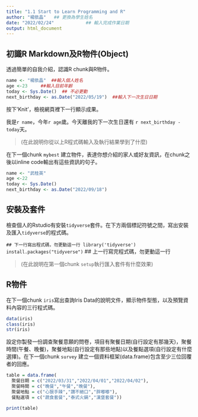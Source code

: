 ```yaml
---
title: "1.1 Start to Learn Programming and R"
author: "楊依晶"   ## 更換為學生姓名
date: "2022/02/24"            ## 輸入完成作業日期
output: html_document
---
```


## 初識R Markdown及R物件(Object)

透過簡單的自我介紹，認識R chunk與R物件。

```r
name <- "楊依晶"  ##輸入個人姓名
age <-23     ##輸入目前年齡
today <- Sys.Date()  ## 不必更動
next_birthday <- as.Date("2022/05/19")  ##輸入下一次生日日期
```

按下'Knit'，檢視網頁裡下一行顯示成果。

我是`r name`，今年`r age`歲。今天離我的下一次生日還有 `r next_birthday - today`天。

> (在此說明你從以上R程式碼輸入及執行結果學到了什麼)



在下一個chunk `mybest` 建立物件，表達你想介紹的家人或好友資訊，在chunk之後以inline code輸出有這些資訊的句子。

```r
name <- "武桂英"
age <-22
today <- Sys.Date() 
next_birthday <- as.Date("2022/09/18")
```

## 安裝及套件

檢查個人的Rstudio有安裝`tidyverse`套件。在下方兩個標記符號之間，寫出安裝及匯入`tidyverse`的程式碼。

``` ## 下一行寫出程式碼，勿更動這一行
library('tidyverse')
install.packages("tidyverse")
``` ## 上一行寫完程式碼，勿更動這一行


> (在此說明在第一個chunk `setup`執行匯入套件有什麼效果)


## R物件

在下一個chunk `iris`寫出查詢Iris Data的說明文件，顯示物件型態，以及預覽資料內容的三行程式碼。

```r
data(iris)
class(iris)
str(iris)
```

設定你製發一份調查聚餐意願的問卷，項目有聚餐日期(自行設定有那幾天)，聚餐時間(午餐、晚餐)，聚餐地點(自行設定有那些地點)以及餐點選項(自行設定有什麼選擇)。在下一個chunk `survey` 建立一個資料框架(data.frame)包含至少三位回覆者的回應。

```r
table = data.frame(
  聚餐日期 = c("2022/03/31","2022/04/01","2022/04/02"),
  聚餐時間 = c("晚餐","午餐","晚餐"),
  聚餐地點 = c("心狠手辣","讚不絕口","胖嘟嘟"),
  餐點選項 = c("蔬食套餐","泰式火鍋","漢堡套餐"))

print(table)
```


